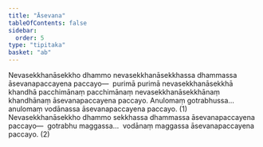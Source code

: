 ```yaml
---
title: "Āsevana"
tableOfContents: false
sidebar:
  order: 5
type: "tipitaka"
basket: "ab"
---
```



<DynamicBreadcrumb />

<Division number="58">

<Paragraph number="1814">
Nevasekkhanāsekkho dhammo nevasekkhanāsekkhassa dhammassa āsevanapaccayena paccayo—  purimā purimā nevasekkhanāsekkhā khandhā pacchimānaṃ pacchimānaṃ nevasekkhanāsekkhānaṃ khandhānaṃ āsevanapaccayena paccayo. Anulomaṃ gotrabhussa…  anulomaṃ vodānassa āsevanapaccayena paccayo. (1)
</Paragraph>

<Paragraph number="1815">
Nevasekkhanāsekkho dhammo sekkhassa dhammassa āsevanapaccayena paccayo—  gotrabhu maggassa…  vodānaṃ maggassa āsevanapaccayena paccayo. (2)
</Paragraph>
</Division>